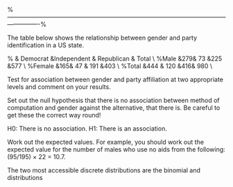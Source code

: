 \newpage
%----------------------------------------------------------------------------------------------------------------------------%
\section{Working with Categorical Data}
\subsection{Chi-Square}

The table below shows the relationship between gender and party identification in a US state.


%   & Democrat &Independent & Republican & Total \\
%Male   &279& 73  &225 &577 \\
%Female &165& 47  & 191 &403 \\
%Total  &444 & 120 &416&   980 \\

Test for association between gender and party affiliation at two appropriate levels
and comment on your results.

Set out the null hypothesis that there is no association between method of computation
and gender against the alternative, that there is. Be careful to get these the correct way
round!

H0: There is no association.
H1: There is an association.

Work out the expected values. For example, you should work out the expected value for
the number of males who use no aids from the following: (95/195) × 22 = 10.7.


\section{Probability Distributions}
\subsection{Discrete Probability Distribution}


The two most accessible discrete distributions are the binomial and \textbf{\emph{Poisson}} distributions






